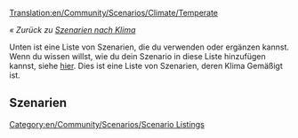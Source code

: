 [[Translation:en/Community/Scenarios/Climate/Temperate]]

''« Zurück zu [[de/Community/Scenarios/Climate/Main Page|Szenarien nach Klima]]''

[[Category:en/Community/Scenarios/Scenario Listings]]

Unten ist eine Liste von Szenarien, die du verwenden oder ergänzen kannst. Wenn du wissen willst, wie du dein Szenario in diese Liste hinzufügen kannst, siehe [[en/Community/Scenarios/Main Page|hier]]. Dies ist eine Liste von Szenarien, deren Klima Gemäßigt ist.

==Szenarien==